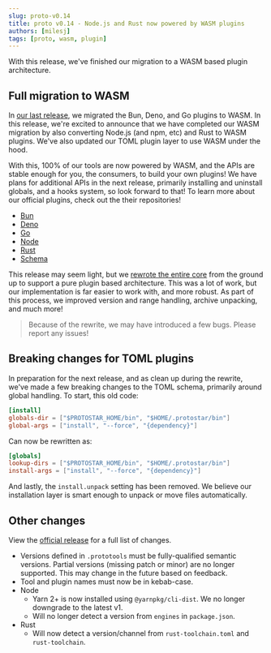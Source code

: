 ```yaml
---
slug: proto-v0.14
title: proto v0.14 - Node.js and Rust now powered by WASM plugins
authors: [milesj]
tags: [proto, wasm, plugin]
---
```


With this release, we've finished our migration to a WASM based plugin architecture.

<!--truncate-->

## Full migration to WASM

In [our last release](./proto-v0.13), we migrated the Bun, Deno, and Go plugins to WASM. In this
release, we're excited to announce that we have completed our WASM migration by also converting
Node.js (and npm, etc) and Rust to WASM plugins. We've also updated our TOML plugin layer to use
WASM under the hood.

With this, 100% of our tools are now powered by WASM, and the APIs are stable enough for you, the
consumers, to build your own plugins! We have plans for additional APIs in the next release,
primarily installing and uninstall globals, and a hooks system, so look forward to that! To learn
more about our official plugins, check out the their repositories!

- [Bun](https://github.com/moonrepo/bun-plugin)
- [Deno](https://github.com/moonrepo/deno-plugin)
- [Go](https://github.com/moonrepo/go-plugin)
- [Node](https://github.com/moonrepo/node-plugin)
- [Rust](https://github.com/moonrepo/rust-plugin)
- [Schema](https://github.com/moonrepo/schema-plugin)

This release may seem light, but we
[rewrote the entire core](https://github.com/moonrepo/proto/pull/161) from the ground up to support
a pure plugin based architecture. This was a lot of work, but our implementation is far easier to
work with, and more robust. As part of this process, we improved version and range handling, archive
unpacking, and much more!

> Because of the rewrite, we may have introduced a few bugs. Please report any issues!

## Breaking changes for TOML plugins

In preparation for the next release, and as clean up during the rewrite, we've made a few breaking
changes to the TOML schema, primarily around global handling. To start, this old code:

```toml
[install]
globals-dir = ["$PROTOSTAR_HOME/bin", "$HOME/.protostar/bin"]
global-args = ["install", "--force", "{dependency}"]
```

Can now be rewritten as:

```toml
[globals]
lookup-dirs = ["$PROTOSTAR_HOME/bin", "$HOME/.protostar/bin"]
install-args = ["install", "--force", "{dependency}"]
```

And lastly, the `install.unpack` setting has been removed. We believe our installation layer is
smart enough to unpack or move files automatically.

## Other changes

View the [official release](https://github.com/moonrepo/proto/releases/tag/v0.14.0) for a full list
of changes.

- Versions defined in `.prototools` must be fully-qualified semantic versions. Partial versions
  (missing patch or minor) are no longer supported. This may change in the future based on feedback.
- Tool and plugin names must now be in kebab-case.
- Node
  - Yarn 2+ is now installed using `@yarnpkg/cli-dist`. We no longer downgrade to the latest v1.
  - Will no longer detect a version from `engines` in `package.json`.
- Rust
  - Will now detect a version/channel from `rust-toolchain.toml` and `rust-toolchain`.
